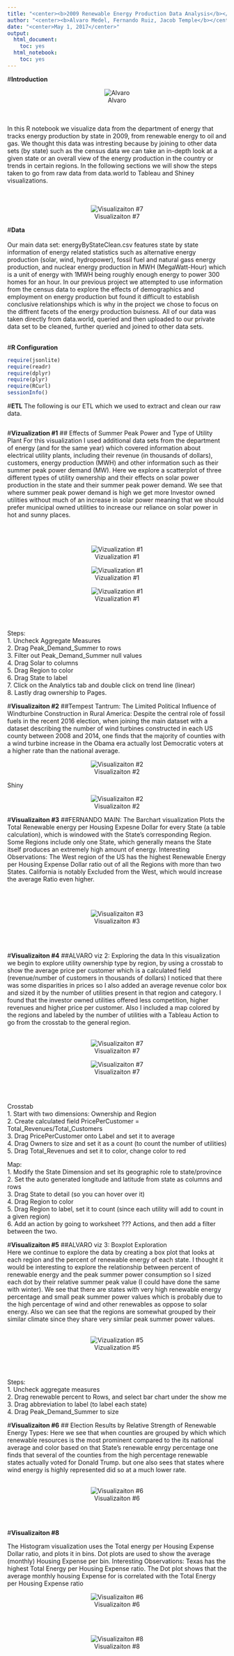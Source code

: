 ```yaml
---
title: "<center><b>2009 Renewable Energy Production Data Analysis</b></center>"
author: "<center><b>Alvaro Medel, Fernando Ruiz, Jacob Temple</b></center>"
date: "<center>May 1, 2017</center>"
output:
  html_document:
    toc: yes
  html_notebook:
    toc: yes
---
```


#**Introduction** 
<center>![Alvaro](energy_pic.png)</center>
<br></br>
In this R notebook we visualize data from the department of energy that tracks energy production by state in 2009, from renewable energy to oil and gas. We thought this data was intresting because by joining to other data sets (by state) such as the census data we can take an in-depth look at a given state or an overall view of the energy production in the country or trends in certain regions. In the following sections we will show the steps taken to go from raw data from data.world to Tableau and Shiney visualizations.  
<br></br>
<center>![Visualizaiton #7](../03 Visualizations/PercentRenewableMap.png)</center>

#**Data**
<br></br>
Our main data set: energyByStateClean.csv features state by state information of energy related statistics such as alternative energy production (solar, wind, hydropower), fossil fuel and natural gass energy production, and nuclear energy production in MWH (MegaWatt-Hour) which is a unit of energy with 1MWH being roughly enough energy to power 300 homes for an hour. In our previous project we attempted to use information from the census data to explore the effects of demographics and employment on energy production but found it difficult to establish conclusive relationships which is why in the project we chose to focus on the diffrent facets of the energy production buisness. 
All of our data was taken directly from data.world, queried and then uploaded to our private data set to be cleaned, further queried and joined to other data sets. 
<br></br>


#**R Configuration**
```r
require(jsonlite)
require(readr)
require(dplyr)
require(plyr)
require(RCurl)
sessionInfo()
```

#**ETL**
The following is our ETL which we used to extract and clean our raw data.
```r
```


#**Vizualization #1** 
## Effects of Summer Peak Power and Type of Utility Plant 
For this visualization I used additional data sets from the department of energy (and for the same year) which covered information about electrical utility plants, including their revenue (in thousands of dollars), customers, energy production (MWH) and other information such as their summer peak power demand (MW). Here we explore a scatterplot of three different types of utility ownership and their effects on solar power production in the state and their summer peak power demand. We see that where summer peak power demand is high we get more Investor owned utilities without much of an increase in solar power meaning that we should prefer municipal owned utilities to increase our reliance on solar power in hot and sunny places. 

<br> </br>
<center>![Vizualization #1](../03 Visualizations/scatterCooperative.png)</center>
<center>![Vizualization #1](../03 Visualizations/scatterInvestors.png)</center>
<center>![Vizualization #1](../03 Visualizations/scatterMunicipal.png)</center>
<br> </br> 

Steps:<br>
1. Uncheck Aggregate Measures <br>
2. Drag Peak_Demand_Summer to rows <br> 
3. Filter out Peak_Demand_Summer null values<br> 
4. Drag Solar to columns <br>
5. Drag Region to color <br>
6. Drag State to label <br>
7. Click on the Analytics tab and double click on trend line (linear)<br>
8. Lastly drag ownership to Pages. <br>


#**Visualizaiton #2**
##Tempest Tantrum: The Limited Political Influence of Windturbine Construction in Rural America:
Despite the central role of fossil fuels in the recent 2016 election, when joining the main dataset with a dataset describing the number of wind turbines constructed in each US county between 2008 and 2014, one finds that the majority of counties with a wind turbine increase in the Obama era actually lost Democratic voters at a higher rate than the national average.
<center>![Visualizaiton #2](../03 Visualizations/PoliticalGain.png)</center>
Shiny
<center>![Visualizaiton #2](../03 Visualizations/PoliticalGainShiny.png)</center>


#**Visualizaiton #3** 
##FERNANDO MAIN:
The Barchart visualization Plots the Total Renewable energy per Housing Expesne Dollar for every State (a table calculation), which is windowed with the State's corresponding Region.
Some Regions include only one State, which generally means the State itself produces an extremely high amount of energy.
Interesting Observations:
The West region of the US has the highest Renewable Energy per Housing Expense Dollar ratio out of all the Regions with more than two States.
California is notably Excluded from the West, which would increase the average Ratio even higher. 

<br></br>
<center>![Visualizaiton #3](../03 Visualizations/RenewableEnergyperHousingExpenseDollarBar.png)</center>
<br></br>

#**Visualizaiton #4** 
##ALVARO viz 2: Exploring the data
In this visualization we begin to explore utility ownership type by region, by using a crosstab to show the average price per customer which is a calculated field (revenue/number of customers in thousands of dollars) I noticed that there was some disparities in prices so I also added an average revenue color box and sized it by the number of utilities present in that region and category. I found that the investor owned utilities offered less competition, higher revenues and higher price per customer. Also I included a map colored by the regions and labeled by the number of utilities with a Tableau Action to go from the crosstab to the general region. 
<br></br>
<center>![Visualizaiton #7](../03 Visualizations/RegionsAndUtilitiesMap.png)</center>
<center>![Visualizaiton #7](../03 Visualizations/crosstabByOwnership.png)</center>
<br></br>

Crosstab <br>
1. Start with two dimensions: Ownership and Region<br>
2. Create calculated field PricePerCustomer = Total_Revenues/Total_Customers <br>
3. Drag PricePerCustomer onto Label and set it to average <br>
4. Drag Owners to size and set it as a count (to count the number of utilities) <br>
5. Drag Total_Revenues and set it to color, change color to red <br>

Map:<br>
1. Modify the State Dimension and set its geographic role to state/province <br>
2. Set the auto generated longitude and latitude from state as columns and rows <br>
3. Drag State to detail (so you can hover over it) <br>
4. Drag Region to color <br>
5. Drag Region to label, set it to count (since each utility will add to count in a given region) <br>
6. Add an action by going to worksheet ??? Actions, and then add a filter between the two.<br>


#**Visualizaiton #5** 
##ALVARO viz 3: Boxplot Exploration  
Here we continue to explore the data by creating a box plot that looks at each region and the percent of renewable energy of each state. I thought it would be interesting to explore the relationship between percent of renewable energy and the peak summer power consumption so I sized each dot by their relative summer peak value (I could have done the same with winter). We see that there are states with very high renewable energy percentage and small peak summer power values which is probably due to the high percentage of wind and other renewables as oppose to solar energy. Also we can see that the regions are somewhat grouped by their similar climate since they share very similar peak summer power values.
<br></br>
<center>![Vizualization #5](../03 Visualizations/RenewablesBoxPlot.png)</center>
<br></br>

Steps: <br>
1. Uncheck aggregate measures <br>
2. Drag renewable percent to Rows, and select bar chart under the show me <br>
3. Drag abbreviation to label (to label each state) <br>
4. Drag Peak_Demand_Summer to size  <br>


#**Visualizaiton #6** 
## Election Results by Relative Strength of Renewable Energy Types:
Here we see that when counties are grouped by which which renewable resources is the most prominent compared to the its national average and color based on that State's renewable enrgy percentage one finds that several of the counties from the high percentage renewable states actually voted for Donald Trump. but one also sees that states where wind energy is highly represented did so at a much lower rate. 
<br></br>
<center>![Visualizaiton #6](../03 Visualizations/RelativeRenewables.png)</center>
<br></br>


#**Visualizaiton #8** 


The Histogram visualization uses the Total energy per Housing Expense Dollar ratio, and plots it in bins. Dot plots are used to show the average (monthly) Housing Expense per bin.
Interesting Observations:
Texas has the highest Total Energy per Housing Expense ratio.
The Dot plot shows that the average monthly housing Expense for is correlated with the Total Energy per Housing Expense ratio

<center>![Visualizaiton #6](../03 Visualizations/TotalEnergyperHousingExpenseDollarHist.png)</center>



<br></br>
<center>![Visualizaiton #8](../03 Visualizations/RenewablesBoxPlot.png)</center>
<br></br>
